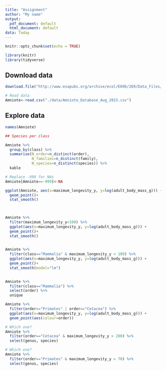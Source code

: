 ```yaml
---
title: "Assignment"
author: "My name"
output:
  pdf_document: default
  html_document: default
data: Today
---
```


```r
knitr::opts_chunk$set(echo = TRUE)
```

```r
library(knitr)
library(tidyverse)
```

## Download data

```r
download.file("http://www.esapubs.org/archive/ecol/E096/269/Data_Files/Amniote_Database_Aug_2015.csv", "./data/Amniote_Database_Aug_2015.csv")

# Read data
Amniote<-read.csv("./data/Amniote_Database_Aug_2015.csv")
```

## Explore data

```r
names(Amniote)

## Species per class

Amniote %>% 
  group_by(class) %>% 
  summarise(N_order=n_distinct(order),
            N_families=n_distinct(family),
            N_species=n_distinct(species)) %>% 
  kable

```

```r
# Replace -999 for NAs
Amniote[Amniote==-999]<-NA
```


```r
ggplot(Amniote, aes(x=maximum_longevity_y, y=log(adult_body_mass_g))) + 
  geom_point()+
  stat_smooth()

  

```


```r
Amniote %>% 
  filter(maximum_longevity_y<100) %>% 
  ggplot(aes(x=maximum_longevity_y, y=log(adult_body_mass_g))) + 
  geom_point()+
  stat_smooth()
  
```

```r
Amniote %>% 
  filter(class=="Mammalia" & maximum_longevity_y < 100) %>% 
  ggplot(aes(x=maximum_longevity_y, y=log(adult_body_mass_g))) + 
  geom_point()+
  stat_smooth(model="lm")
  
```


```r
Amniote %>% 
  filter(class=="Mammalia") %>% 
  select(order) %>% 
  unique
```

```r

Amniote %>% 
  filter(order=="Primates" | order=="Cetacea") %>% 
  ggplot(aes(x=maximum_longevity_y, y=log(adult_body_mass_g))) + 
  geom_point(aes(colour=order))

# Which one?
Amniote %>%
  filter(order=="Cetacea" & maximum_longevity_y > 200) %>%
  select(genus, species)

# Which one?
Amniote %>%
  filter(order=="Primates" & maximum_longevity_y > 70) %>%
  select(genus, species)
```